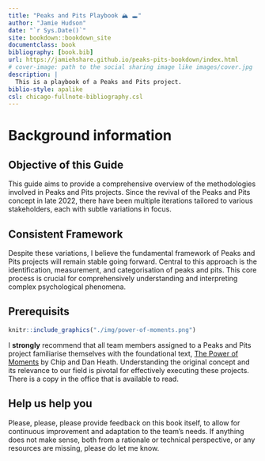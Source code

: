 ```yaml
--- 
title: "Peaks and Pits Playbook 🏔 🕳️️"
author: "Jamie Hudson"
date: "`r Sys.Date()`"
site: bookdown::bookdown_site
documentclass: book
bibliography: [book.bib]
url: https://jamiehshare.github.io/peaks-pits-bookdown/index.html
# cover-image: path to the social sharing image like images/cover.jpg
description: |
  This is a playbook of a Peaks and Pits project.
biblio-style: apalike
csl: chicago-fullnote-bibliography.csl
---
```


# Background information

## Objective of this Guide

This guide aims to provide a comprehensive overview of the methodologies involved in Peaks and Pits projects. Since the revival of the Peaks and Pits concept in late 2022, there have been multiple iterations tailored to various stakeholders, each with subtle variations in focus.

## Consistent Framework

Despite these variations, I believe the fundamental framework of Peaks and Pits projects will remain stable going forward. Central to this approach is the identification, measurement, and categorisation of peaks and pits. This core process is crucial for comprehensively understanding and interpreting complex psychological phenomena.

## Prerequisits

```r
knitr::include_graphics("./img/power-of-moments.png")
```

I **strongly** recommend that all team members assigned to a Peaks and Pits project familiarise themselves with the foundational text, [The Power of Moments](https://heathbrothers.com/the-power-of-moments/) by Chip and Dan Heath. Understanding the original concept and its relevance to our field is pivotal for effectively executing these projects. There is a copy in the office that is available to read.  

## Help us help you

Please, please, please provide feedback on this book itself, to allow for continuous improvement and adaptation to the team's needs. If anything does not make sense, both from a rationale or technical perspective, or any resources are missing, please do let me know. 

